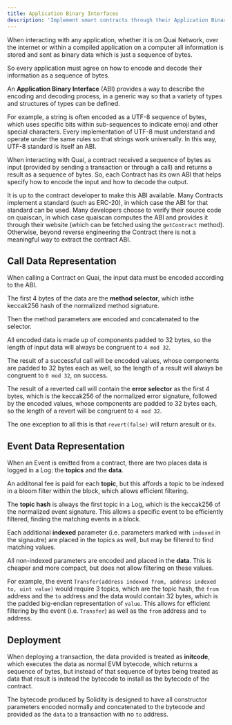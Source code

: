 ```yaml
---
title: Application Binary Interfaces
description: 'Implement smart contracts through their Application Binary Interface (ABI).'
---
```


When interacting with any application, whether it is on Quai Network, over the internet or within a compiled application on a computer all information is stored and sent as binary data which is just a sequence of bytes.

So every application must agree on how to encode and decode their information as a sequence of bytes.

An **Application Binary Interface** (ABI) provides a way to describe the encoding and decoding process, in a generic way so that a variety of types and structures of types can be defined.

For example, a string is often encoded as a UTF-8 sequence of bytes, which uses specific bits within sub-sequences to indicate emoji and other special characters. Every implementation of UTF-8 must understand and operate under the same rules so that strings work universally. In this way, UTF-8 standard is itself an ABI.

When interacting with Quai, a contract received a sequence of bytes as input (provided by sending a transaction or through a call) and returns a result as a sequence of bytes. So, each Contract has its own ABI that helps specify how to encode the input and how to decode the output.

It is up to the contract developer to make this ABI available. Many Contracts implement a standard (such as ERC-20), in which case the ABI for that standard can be used. Many developers choose to verify their source code on quaiscan, in which case quaiscan computes the ABI and provides it through their website (which can be fetched using the `getContract` method). Otherwise, beyond reverse engineering the Contract there is not a meaningful way to extract the contract ABI.

## Call Data Representation

When calling a Contract on Quai, the input data must be encoded according to the ABI.

The first 4 bytes of the data are the **method selector**, which isthe keccak256 hash of the normalized method signature.

Then the method parameters are encoded and concatenated to the selector.

All encoded data is made up of components padded to 32 bytes, so the length of input data will always be congruent to `4 mod 32`.

The result of a successful call will be encoded values, whose components are padded to 32 bytes each as well, so the length of a result will always be congruent to `0 mod 32`, on success.

The result of a reverted call will contain the **error selector** as the first 4 bytes, which is the keccak256 of the normalized error signature, followed by the encoded values, whose components are padded to 32 bytes each, so the length of a revert will be congruent to `4 mod 32`.

The one exception to all this is that `revert(false)` will return aresult or `0x`.

## Event Data Representation

When an Event is emitted from a contract, there are two places data is logged in a Log: the **topics** and the **data**.

An additonal fee is paid for each **topic**, but this affords a topic to be indexed in a bloom filter within the block, which allows efficient filtering.

The **topic hash** is always the first topic in a Log, which is the keccak256 of the normalized event signature. This allows a specific event to be efficiently filtered, finding the matching events in a block.

Each additional **indexed** parameter (i.e. parameters marked with `indexed` in the signautre) are placed in the topics as well, but may be filtered to find matching values.

All non-indexed parameters are encoded and placed in the **data**. This is cheaper and more compact, but does not allow filtering on these values.

For example, the event `Transfer(address indexed from, address indexed to, uint value)` would require 3 topics, which are the topic hash, the `from` address and the `to` address and the data would contain 32 bytes, which is the padded big-endian representation of `value`. This allows for efficient filtering by the event (i.e. `Transfer`) as well as the `from` address and `to` address.

## Deployment

When deploying a transaction, the data provided is treated as **initcode**, which executes the data as normal EVM bytecode, which returns a sequence of bytes, but instead of that sequence of bytes being treated as data that result is instead the bytecode to install as the bytecode of the contract.

The bytecode produced by Solidity is designed to have all constructor parameters encoded normally and concatenated to the bytecode and provided as the `data` to a transaction with no `to` address.
